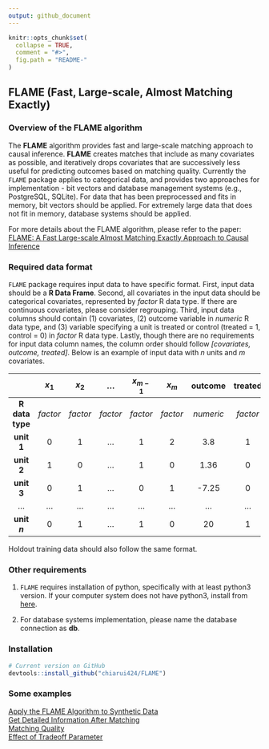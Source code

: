 ```yaml
---
output: github_document
---
```


<!-- README.md is generated from README.Rmd. Please edit that file -->

```r
knitr::opts_chunk$set(
  collapse = TRUE,
  comment = "#>",
  fig.path = "README-"
)
```


## FLAME (Fast, Large-scale, Almost Matching Exactly)

### Overview of the FLAME algorithm 

The **FLAME** algorithm provides fast and large-scale matching approach to causal inference. **FLAME** creates matches that include as many covariates as possible, and iteratively drops covariates that are successively less useful for predicting outcomes based on matching quality. Currently the `FLAME` package applies to categorical data, and provides two approaches for implementation - bit vectors and database management systems (e.g., PostgreSQL, SQLite). For data that has been preprocessed and fits in memory, bit vectors should be applied. For extremely large data that does not fit in memory, database systems should be applied.

For more details about the FLAME algorithm, please refer to the paper: [FLAME: A Fast Large-scale Almost Matching Exactly Approach to Causal Inference ](https://arxiv.org/pdf/1707.06315.pdf)

### Required data format

`FLAME` package requires input data to have specific format. First, input data should be a **R Data Frame**. Second, all covariates in the input data should be categorical covariates, represented by *factor* R data type. If there are continuous covariates, please consider regrouping. Third, input data columns should contain (1) covariates, (2) outcome variable in *numeric* R data type, and (3) variable specifying a unit is treated or control (treated = 1, control = 0) in *factor* R data type. Lastly, though there are no requirements for input data column names, the column order should follow *[covariates, outcome, treated]*. Below is an example of input data with $n$ units and $m$ covariates.


|              | **$x_1$** | **$x_2$** | **...** | **$x_{m-1}$** | **$x_m$** | **outcome** | **treated** |
| :---:        | :---:     | :---:     | :---:   | :---:         | :---:     | :---:       | :---:       | 
| **R data type**| *factor*| *factor*  | *factor*| *factor*      | *factor*  | *numeric*   | *factor*    |
| **unit 1**   | 0         | 1         | ...     | 1             | 2         | 3.8         | 1           |
| **unit 2**   | 1         | 0         | ...     | 1             | 0         | 1.36        | 0           |
| **unit 3**   | 0         | 1         | ...     | 0             | 1         | -7.25       | 0           |
| ...          | ...       | ...       | ...     | ...           | ...       | ...         | ...         |
| **unit $n$** | 0         | 1         | ...     | 1             | 0         | 20          | 1           |


Holdout training data should also follow the same format.

### Other requirements

1. `FLAME` requires installation of python, specifically with at least python3 version. If your computer system does not have python3, install from [here](https://www.python.org/downloads/).   

2. For database systems implementation, please name the database connection as **db**.

### Installation  

```r
# Current version on GitHub
devtools::install_github("chiarui424/FLAME") 
```

### Some examples 

[Apply the FLAME Algorithm to Synthetic Data](articles/Synthetic_Data.html)  
[Get Detailed Information After Matching](articles/CATE.html)  
[Matching Quality](articles/Matching_Quality.html)  
[Effect of Tradeoff Parameter](articles/tradeoff.html)
